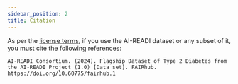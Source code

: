 ```yaml
---
sidebar_position: 2
title: Citation
---
```


As per the [license terms](preliminary/license), if you use the AI-READI dataset or any subset of it, you must cite the following references:

```
AI-READI Consortium. (2024). Flagship Dataset of Type 2 Diabetes from the AI-READI Project (1.0) [Data set]. FAIRhub. https://doi.org/10.60775/fairhub.1
```


<PageFeedback />
